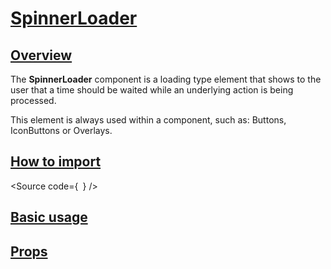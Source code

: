 

<Meta of={Stories} />

# [SpinnerLoader](#spinnerloader)

## [Overview](#overview)

The **SpinnerLoader** component is a loading type element that shows to the user
that a time should be waited while an underlying action is being processed.

This element is always used within a component, such as: Buttons, IconButtons or
Overlays.

## [How to import](#how-to-import)

<Source
  code={`
`}
/>

## [Basic usage](#basic-usage)

<Canvas of={Stories.Base} />

## [Props](#props)

<ArgTypes of={Stories} />
